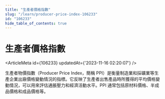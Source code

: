 ```yaml
---
title: "生產者價格指數"
slug: "/learn/producer-price-index-106233"
id: "106233"
hide_table_of_contents: true
---
```



# 生產者價格指數

<ArticleMeta id={106233} updatedAt={'2023-11-16 02:20:07'} />
<div className='border-solid border-b border-t-0 my-4 border-[var(--ifm-color-gray-300)]' />

生產者物價指數（Producer Price Index，簡稱 PPI）是衡量制造業和採礦業等生產企業出廠價格變動情況的指標。它反映了生產者出售產品時所獲得的平均價格變動情況，可以用來評估通脹壓力和經濟活動水平。PPI 通常包括原材料價格、半成品價格和成品價格等。

